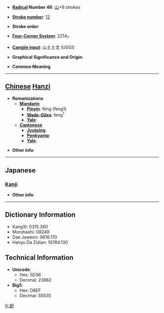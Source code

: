* '''[[Wiktionary:Chinese radical index| Radical]] Number 46''': [[Wiktionary:Chinese radical index 山|山]]+9 strokes

* '''[[Wiktionary:Chinese total strokes index|Stroke number]]''': [[Wiktionary:Chinese total strokes index 12|12]]

* '''Stroke order''': 

* '''[[Wiktionary:Chinese four corner index|Four-Corner System]]''': 2214<sub>7</sub>

* '''[[Wiktionary:Chinese Cangjie index|Cangjie input]]''': 山土土戈 (UGGI)

* '''Graphical Significance and Origin''': 

* '''Common Meaning'''

----

== [[Chinese]] [[Hanzi]] ==

* '''Romanizations'''
** '''[[Mandarin]]'''
*** '''[[Pinyin]]''': fēng (feng1)
*** '''[[Wade-Giles]]''': feng<sup>1</sup>
*** '''[[Yale]]''': 
** '''[[Cantonese]]'''
*** '''[[Jyutping]]''':
*** '''[[Penkyamp]]''': 
*** '''[[Yale]]''': 

* '''Other info''': 

----

==Japanese==
===[[Kanji]]===
{{kanji|on readings=[[ほう]] (hō), [[ふ]] (fu)
|kun readings=
}}

* '''Other info''':  

----

== Dictionary Information ==

* KangXi: 0315.260
* Morohashi: 08249
* Dae Jaweon: 0616.170
* Hanyu Da Zidian: 10784.130

== Technical Information ==

* '''Unicode''':
** Hex: 5D36
** Decimal: 23862
* '''Big5''':
** Hex: D8EF
** Decimal: 55535

[[fr:崶]]